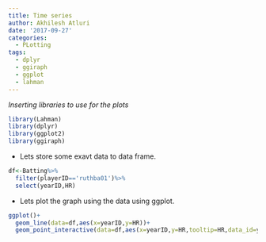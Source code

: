 ```yaml
---
title: Time series
author: Akhilesh Atluri
date: '2017-09-27'
categories:
  - PLotting
tags:
  - dplyr
  - ggiraph
  - ggplot
  - lahman
---
```



_Inserting libraries to use for the plots_

```r
library(Lahman)
library(dplyr)
library(ggplot2)
library(ggiraph)
```


* Lets store some exavt data to data frame. 

```r
df<-Batting%>%
  filter(playerID=='ruthba01')%>%
  select(yearID,HR)
```


* Lets plot the graph using the data using ggplot. 

```r
ggplot()+
  geom_line(data=df,aes(x=yearID,y=HR))+
  geom_point_interactive(data=df,aes(x=yearID,y=HR,tooltip=HR,data_id=yearID))

```

